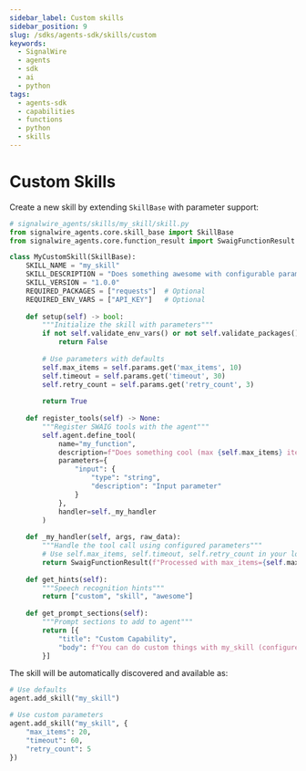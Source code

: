 ```yaml
---
sidebar_label: Custom skills
sidebar_position: 9
slug: /sdks/agents-sdk/skills/custom
keywords:
  - SignalWire
  - agents
  - sdk
  - ai
  - python
tags:
  - agents-sdk
  - capabilities
  - functions
  - python
  - skills
---
```


# Custom Skills

Create a new skill by extending `SkillBase` with parameter support:

```python
# signalwire_agents/skills/my_skill/skill.py
from signalwire_agents.core.skill_base import SkillBase
from signalwire_agents.core.function_result import SwaigFunctionResult

class MyCustomSkill(SkillBase):
    SKILL_NAME = "my_skill"
    SKILL_DESCRIPTION = "Does something awesome with configurable parameters"
    SKILL_VERSION = "1.0.0"
    REQUIRED_PACKAGES = ["requests"]  # Optional
    REQUIRED_ENV_VARS = ["API_KEY"]   # Optional
    
    def setup(self) -> bool:
        """Initialize the skill with parameters"""
        if not self.validate_env_vars() or not self.validate_packages():
            return False
            
        # Use parameters with defaults
        self.max_items = self.params.get('max_items', 10)
        self.timeout = self.params.get('timeout', 30)
        self.retry_count = self.params.get('retry_count', 3)
        
        return True
        
    def register_tools(self) -> None:
        """Register SWAIG tools with the agent"""
        self.agent.define_tool(
            name="my_function",
            description=f"Does something cool (max {self.max_items} items)",
            parameters={
                "input": {
                    "type": "string",
                    "description": "Input parameter"
                }
            },
            handler=self._my_handler
        )
    
    def _my_handler(self, args, raw_data):
        """Handle the tool call using configured parameters"""
        # Use self.max_items, self.timeout, self.retry_count in your logic
        return SwaigFunctionResult(f"Processed with max_items={self.max_items}")
        
    def get_hints(self):
        """Speech recognition hints"""
        return ["custom", "skill", "awesome"]
        
    def get_prompt_sections(self):
        """Prompt sections to add to agent"""
        return [{
            "title": "Custom Capability",
            "body": f"You can do custom things with my_skill (configured for {self.max_items} items)."
        }]
```

The skill will be automatically discovered and available as:
```python
# Use defaults
agent.add_skill("my_skill")

# Use custom parameters
agent.add_skill("my_skill", {
    "max_items": 20,
    "timeout": 60,
    "retry_count": 5
})
```
